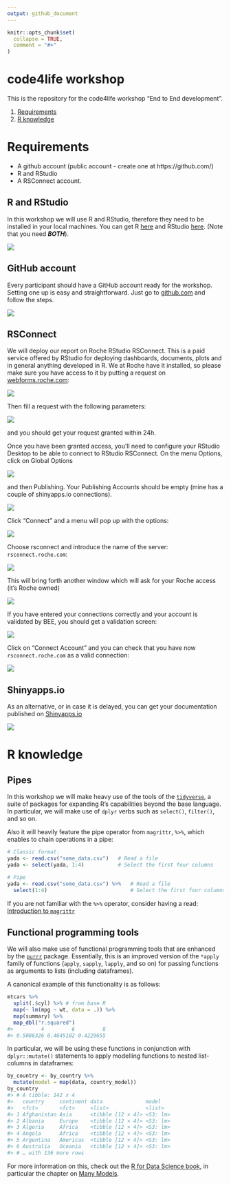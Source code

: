 ```yaml
---
output: github_document
---
```


<!-- README.md is generated from README.Rmd. Please edit that file -->

```r
knitr::opts_chunk$set(
  collapse = TRUE,
  comment = "#>"
)
```

# code4life workshop 

This is the repository for the code4life workshop "End to End development". 

1. [Requirements](#req1)
1. [R knowledge](#rknow)

# Requirements {#reqs}

- A github account (public account - create one at https://github.com/)
- R and RStudio
- A RSConnect account. 

## R and RStudio 

In this workshop we will use R and RStudio, therefore they need to be installed in your local machines. 
You can get R [here](https://cran.r-project.org/) and RStudio [here](https://www.rstudio.com/products/rstudio/download/#download). (Note that you need ___BOTH___). 

[![](img/Rstudio.jpg)](https://www.rstudio.com/products/rstudio/download/#download)


## GitHub account

Every participant should have a GitHub account ready for the workshop. Setting one up is easy and straightforward. Just go to [github.com](github.com) and follow the steps. 

[![](img/github.jpg)](https://github.com/)



## RSConnect

We will deploy our report on Roche RStudio RSConnect. This is a paid service offered by RStudio for deploying dashboards, documents, plots and in general anything developed in R. We at Roche have it installed, so please make sure you have access to it by putting a request on [webforms.roche.com](webforms.roche.com): 

[![](img/webforms.jpg)](https://webforms.roche.com/)


Then fill a request with the following parameters: 

![](img/beerequest.jpg)

and you should get your request granted within 24h. 

Once you have been granted access, you'll need to configure your RStudio Desktop to be able to connect to RStudio RSConnect. On the menu Options, click on Global Options

![](img/options.jpg) 

and then Publishing. Your Publishing Accounts should be empty (mine has a couple of shinyapps.io connections). 

![](img/publishing.jpg)

Click "Connect" and a menu will pop up with the options: 

![](img/pubopts.jpg)

Choose rsconnect and introduce the name of the server: `rsconnect.roche.com`: 

![](img/rsconnect.jpg)

This will bring forth another window which will ask for your Roche access (it's Roche owned)

![](img/connectrs.jpg)

If you have entered your connections correctly and your account is validated by BEE, you should get a validation screen: 

![](img/verify.jpg)

Click on "Connect Account" and you can check that you have now `rsconnect.roche.com` as a valid connection: 

![](img/rsconnfinal.jpg)

## Shinyapps.io

As an alternative, or in case it is delayed, you can get your documentation published on [Shinyapps.io](https://www.shinyapps.io/)

[![](img/shinyappsio.jpg)](https://www.shinyapps.io/)

# R knowledge {#rknow}

## Pipes

In this workshop we will make heavy use of the tools of the [`tidyverse`](https://www.tidyverse.org/), a suite of packages for expanding R's capabilities beyond the base language. In particular, we will make use of `dplyr` verbs such as `select()`, `filter()`, and so on. 

Also it will heavily feature the pipe operator from `magrittr`, `%>%`, which enables to chain operations in a pipe: 

```r
# Classic format: 
yada <- read.csv("some_data.csv")   # Read a file
yada <- select(yada, 1:4)           # Select the first four columns

# Pipe
yada <- read.csv("some_data.csv") %>%   # Read a file 
  select(1:4)                           # Select the first four columns


```

If you are not familiar with the `%>%` operator, consider having a read: [Introduction to `magrittr`](https://cran.r-project.org/web/packages/magrittr/vignettes/magrittr.html)

## Functional programming tools

We will also make use of functional programming tools that are enhanced by the [`purrr`](https://purrr.tidyverse.org/) package. Essentially, this is an improved version of the `*apply` family of functions (`apply`, `sapply`, `lapply`, and so on) for passing functions as arguments to lists (including dataframes). 

A canonical example of this functionality is as follows: 

```r
mtcars %>%
  split(.$cyl) %>% # from base R
  map(~ lm(mpg ~ wt, data = .)) %>%
  map(summary) %>%
  map_dbl("r.squared")
#>         4         6         8 
#> 0.5086326 0.4645102 0.4229655
```

In particular, we will be using these functions in conjunction with `dplyr::mutate()` statements to apply modelling functions to nested list-columns in dataframes:

```r
by_country <- by_country %>% 
  mutate(model = map(data, country_model))
by_country
#> # A tibble: 142 x 4
#>   country     continent data              model   
#>   <fct>       <fct>     <list>            <list>  
#> 1 Afghanistan Asia      <tibble [12 × 4]> <S3: lm>
#> 2 Albania     Europe    <tibble [12 × 4]> <S3: lm>
#> 3 Algeria     Africa    <tibble [12 × 4]> <S3: lm>
#> 4 Angola      Africa    <tibble [12 × 4]> <S3: lm>
#> 5 Argentina   Americas  <tibble [12 × 4]> <S3: lm>
#> 6 Australia   Oceania   <tibble [12 × 4]> <S3: lm>
#> # … with 136 more rows
```


For more information on this, check out the [R for Data Science book](https://r4ds.had.co.nz/), in particular the chapter on [Many Models](https://r4ds.had.co.nz/many-models.html#creating-list-columns). 



